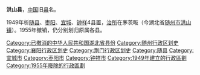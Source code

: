 '''洪山县'''，[[中国|中国]]旧[[县|县]]名。

1949年析[[随县|随县]]、[[枣阳县|枣阳]]、[[宜城县|宜城]]、[[钟祥县|钟祥]]4县置，[[治所|治所]]在茅茨畈（今湖北省[[随州市|随州市]][[洪山镇_(随县)|洪山镇]]）。1955年撤销，仍分别划归原属各县。

{{湖北行政区划小作品}}
{{DEFAULTSORT:H}}
[[Category:已撤消的中华人民共和国湖北省县份|Category:已撤消的中华人民共和国湖北省县份]]
[[Category:随州行政区划史|Category:随州行政区划史]]
[[Category:襄阳行政区划史|Category:襄阳行政区划史]]
[[Category:荆门行政区划史|Category:荆门行政区划史]]
[[Category:随县|Category:随县]]
[[Category:宜城市|Category:宜城市]]
[[Category:枣阳市|Category:枣阳市]]
[[Category:钟祥市|Category:钟祥市]]
[[Category:1949年建立的行政區劃|Category:1949年建立的行政區劃]]
[[Category:1955年廢除的行政區劃|Category:1955年廢除的行政區劃]]